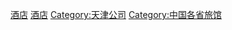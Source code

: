 {{Catnav|頁面分類|各種主題的頁面分類|依中国各省来作的分类|中国各省旅游|天津旅遊}}
{{Catnav|頁面分類|各種主題的頁面分類|依中国各省来作的分类|中国各省建筑|天津建築}}
{{Catnav|頁面分類|人类社会|文化|旅游|旅館}}
{{Catnav|頁面分類|人类社会|交通|旅游|旅館}}
{{Commonscat|Hotels in Tianjin}}


[[Category:天津旅遊|酒店]]
[[Category:天津市建筑物|酒店]]
[[Category:天津公司|Category:天津公司]]
[[Category:中国各省旅馆|Category:中国各省旅馆]]